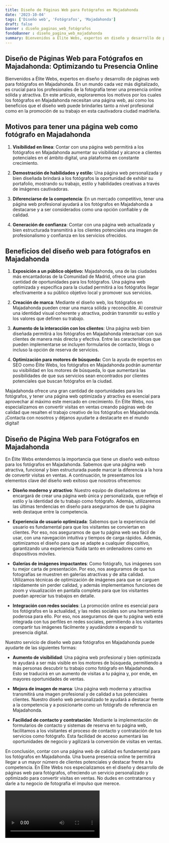 ```yaml
---
title: Diseño de Páginas Web para Fotógrafos en Majadahonda
date: '2023-10-04'
tags: ['Diseño web', 'Fotógrafos', 'Majadahonda']
draft: false
banner : diseño_paginas_web_fotógrafos
fondoBanner : diseño_pagina_web_majadahonda
summary: Bienvenidos a Élite Webs, expertos en diseño y desarrollo de páginas web para fotógrafos en Majadahonda. En un mundo cada vez más digitalizado, es crucial para los profesionales de la fotografía tener una presencia online sólida y atractiva. En este artículo, exploraremos los motivos por los cuales los fotógrafos en Majadahonda necesitan una página web, así como los beneficios que el diseño web puede brindarles tanto a nivel profesional como en la promoción de su trabajo en esta cautivadora ciudad madrileña.
---
```


## Diseño de Páginas Web para Fotógrafos en Majadahonda: Optimizando tu Presencia Online

Bienvenidos a Élite Webs, expertos en diseño y desarrollo de páginas web para fotógrafos en Majadahonda. En un mundo cada vez más digitalizado, es crucial para los profesionales de la fotografía tener una presencia online sólida y atractiva. En este artículo, exploraremos los motivos por los cuales los fotógrafos en Majadahonda necesitan una página web, así como los beneficios que el diseño web puede brindarles tanto a nivel profesional como en la promoción de su trabajo en esta cautivadora ciudad madrileña.

## Motivos para tener una página web como fotógrafo en Majadahonda

1. **Visibilidad en línea**: Contar con una página web permitirá a los fotógrafos en Majadahonda aumentar su visibilidad y alcance a clientes potenciales en el ámbito digital, una plataforma en constante crecimiento.

2. **Demostración de habilidades y estilo:** Una página web personalizada y bien diseñada brindará a los fotógrafos la oportunidad de exhibir su portafolio, mostrando su trabajo, estilo y habilidades creativas a través de imágenes cautivadoras.

3. **Diferenciarse de la competencia**: En un mercado competitivo, tener una página web profesional ayudará a los fotógrafos en Majadahonda a destacarse y a ser considerados como una opción confiable y de calidad.

4. **Generación de confianza**: Contar con una página web actualizada y bien estructurada transmitirá a los clientes potenciales una imagen de profesionalismo y confianza en los servicios ofrecidos.

## Beneficios del diseño web para fotógrafos en Majadahonda

1. **Exposición a un público objetivo:** Majadahonda, una de las ciudades más encantadoras de la Comunidad de Madrid, ofrece una gran cantidad de oportunidades para los fotógrafos. Una página web optimizada y específica para la ciudad permitirá a los fotógrafos llegar efectivamente a su público objetivo local y promover sus servicios.

2. **Creación de marca**: Mediante el diseño web, los fotógrafos en Majadahonda pueden crear una marca sólida y reconocible. Al construir una identidad visual coherente y atractiva, podrán transmitir su estilo y los valores que definen su trabajo.

3. **Aumento de la interacción con los clientes**: Una página web bien diseñada permitirá a los fotógrafos en Majadahonda interactuar con sus clientes de manera más directa y efectiva. Entre las características que pueden implementarse se incluyen formularios de contacto, blogs o incluso la opción de reserva de servicios.

4. **Optimización para motores de búsqueda:** Con la ayuda de expertos en SEO como Élite Webs, los fotógrafos en Majadahonda podrán aumentar su visibilidad en los motores de búsqueda, lo que aumentará las posibilidades de que sus servicios sean encontrados por clientes potenciales que buscan fotógrafos en la ciudad.

Majadahonda ofrece una gran cantidad de oportunidades para los fotógrafos, y tener una página web optimizada y atractiva es esencial para aprovechar al máximo este mercado en crecimiento. En Élite Webs, nos especializamos en convertir visitas en ventas creando páginas web de calidad que resalten el trabajo creativo de los fotógrafos en Majadahonda. ¡Contacta con nosotros y déjanos ayudarte a destacarte en el mundo digital!

<GifSeo />

<Cta />

## Diseño de Página Web para Fotógrafos en Majadahonda

En Élite Webs entendemos la importancia que tiene un diseño web exitoso para los fotógrafos en Majadahonda. Sabemos que una página web atractiva, funcional y bien estructurada puede marcar la diferencia a la hora de convertir visitas en ventas. A continuación, te presentamos los elementos clave del diseño web exitoso que nosotros ofrecemos:

- **Diseño moderno y atractivo**: Nuestro equipo de diseñadores se encargará de crear una página web única y personalizada, que refleje el estilo y la identidad de tu trabajo como fotógrafo. Además, utilizaremos las últimas tendencias en diseño para asegurarnos de que tu página web destaque entre la competencia.

- **Experiencia de usuario optimizada**: Sabemos que la experiencia del usuario es fundamental para que los visitantes se conviertan en clientes. Por eso, nos aseguramos de que tu página web sea fácil de usar, con una navegación intuitiva y tiempos de carga rápidos. Además, optimizamos el diseño para que se adapte a cualquier dispositivo, garantizando una experiencia fluida tanto en ordenadores como en dispositivos móviles.

- **Galerías de imágenes impactantes**: Como fotógrafo, tus imágenes son tu mejor carta de presentación. Por eso, nos aseguramos de que tus fotografías se muestren en galerías atractivas y de alta calidad. Utilizamos técnicas de optimización de imágenes para que se carguen rápidamente sin perder calidad, y además implementamos funciones de zoom y visualización en pantalla completa para que los visitantes puedan apreciar tus trabajos en detalle.

- **Integración con redes sociales**: La promoción online es esencial para los fotógrafos en la actualidad, y las redes sociales son una herramienta poderosa para ello. Por eso, nos aseguramos de que tu página web esté integrada con tus perfiles en redes sociales, permitiendo a los visitantes compartir tus imágenes fácilmente y ayudándote a expandir tu presencia digital.

Nuestro servicio de diseño web para fotógrafos en Majadahonda puede ayudarte de las siguientes formas:

- **Aumento de visibilidad**: Una página web profesional y bien optimizada te ayudará a ser más visible en los motores de búsqueda, permitiendo a más personas descubrir tu trabajo como fotógrafo en Majadahonda. Esto se traducirá en un aumento de visitas a tu página y, por ende, en mayores oportunidades de ventas.

- **Mejora de imagen de marca**: Una página web moderna y atractiva transmitirá una imagen profesional y de calidad a tus potenciales clientes. Nuestro diseño web personalizado te ayudará a destacar frente a la competencia y a posicionarte como un fotógrafo de referencia en Majadahonda.

- **Facilidad de contacto y contratación**: Mediante la implementación de formularios de contacto y sistemas de reserva en tu página web, facilitamos a los visitantes el proceso de contacto y contratación de tus servicios como fotógrafo. Esta facilidad de acceso aumentará las oportunidades de negocio y agilizará la conversión de visitas en ventas.

En conclusión, contar con una página web de calidad es fundamental para los fotógrafos en Majadahonda. Una buena presencia online te permitirá llegar a un mayor número de clientes potenciales y destacar frente a tu competencia. En Élite Webs nos especializamos en el diseño y desarrollo de páginas web para fotógrafos, ofreciendo un servicio personalizado y optimizado para convertir visitas en ventas. No dudes en contratarnos y darle a tu negocio de fotografía el impulso que merece.

<Video />

<CtaBot job='Fotógrafos' city='Majadahonda'/>

<Gmaps query='Majadahonda+españa+maps' />